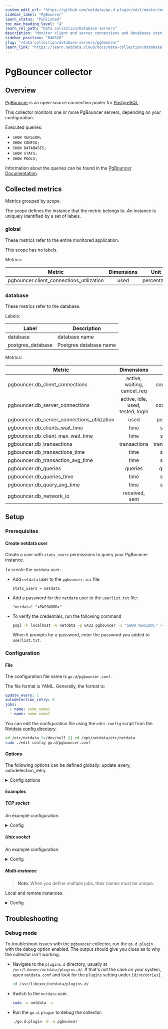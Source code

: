 ```yaml
---
custom_edit_url: "https://github.com/netdata/go.d.plugin/edit/master/modules/pgbouncer/README.md"
sidebar_label: "PgBouncer"
learn_status: "Published"
toc_max_heading_level: "4"
learn_rel_path: "Data collection/Database servers"
description: "Monitor client and server connections and databases statistics."
sidebar_position: "648320"
slug: "/data-collection/database-servers/pgbouncer"
learn_link: "https://learn.netdata.cloud/docs/data-collection/database-servers/pgbouncer"
---
```

# PgBouncer collector

## Overview

[PgBouncer](https://www.pgbouncer.org/) is an open-source connection pooler
for [PostgreSQL](https://www.postgresql.org/).

This collector monitors one or more PgBouncer servers, depending on your configuration.

Executed queries:

- `SHOW VERSION;`
- `SHOW CONFIG;`
- `SHOW DATABASES;`
- `SHOW STATS;`
- `SHOW POOLS;`

Information about the queries can be found in the [PgBouncer Documentation](http://pgbouncer.org/usage.html).

## Collected metrics

Metrics grouped by *scope*.

The scope defines the instance that the metric belongs to. An instance is uniquely identified by a set of labels.

### global

These metrics refer to the entire monitored application.

This scope has no labels.

Metrics:

| Metric                                   | Dimensions |    Unit    |
|------------------------------------------|:----------:|:----------:|
| pgbouncer.client_connections_utilization |    used    | percentage |

### database

These metrics refer to the database.

Labels:

| Label             | Description            |
|-------------------|------------------------|
| database          | database name          |
| postgres_database | Postgres database name |

Metrics:

| Metric                                      |            Dimensions             |      Unit      |
|---------------------------------------------|:---------------------------------:|:--------------:|
| pgbouncer.db_client_connections             |    active, waiting, cancel_req    |  connections   |
| pgbouncer.db_server_connections             | active, idle, used, tested, login |  connections   |
| pgbouncer.db_server_connections_utilization |               used                |   percentage   |
| pgbouncer.db_clients_wait_time              |               time                |    seconds     |
| pgbouncer.db_client_max_wait_time           |               time                |    seconds     |
| pgbouncer.db_transactions                   |           transactions            | transactions/s |
| pgbouncer.db_transactions_time              |               time                |    seconds     |
| pgbouncer.db_transaction_avg_time           |               time                |    seconds     |
| pgbouncer.db_queries                        |              queries              |   queries/s    |
| pgbouncer.db_queries_time                   |               time                |    seconds     |
| pgbouncer.db_query_avg_time                 |               time                |    seconds     |
| pgbouncer.db_network_io                     |          received, sent           |      B/s       |

## Setup

### Prerequisites

#### Create netdata user

Create a user with `stats_users` permissions to query your PgBouncer instance.

To create the `netdata` user:

- Add `netdata` user to the `pgbouncer.ini` file:

  ```text
  stats_users = netdata
  ```

- Add a password for the `netdata` user to the `userlist.txt` file:

  ```text
  "netdata" "<PASSWORD>"
  ```

- To verify the credentials, run the following command

  ```bash
  psql -h localhost -U netdata -p 6432 pgbouncer -c "SHOW VERSION;" >/dev/null 2>&1 && echo OK || echo FAIL
  ```

  When it prompts for a password, enter the password you added to `userlist.txt`.

### Configuration

#### File

The configuration file name is `go.d/pgbouncer.conf`.

The file format is YAML. Generally, the format is:

```yaml
update_every: 1
autodetection_retry: 0
jobs:
  - name: some_name1
  - name: some_name1
```

You can edit the configuration file using the `edit-config` script from the
Netdata [config directory](/docs/configuring/configuration#the-netdata-config-directory).

```bash
cd /etc/netdata 2>/dev/null || cd /opt/netdata/etc/netdata
sudo ./edit-config go.d/pgbouncer.conf
```

#### Options

The following options can be defined globally: update_every, autodetection_retry.

<details>
<summary>Config options</summary>

|        Name         | Description                                                                                                                             |                        Default                        | Required |
|:-------------------:|-----------------------------------------------------------------------------------------------------------------------------------------|:-----------------------------------------------------:|:--------:|
|    update_every     | Data collection frequency.                                                                                                              |                           5                           |          |
| autodetection_retry | Re-check interval in seconds. Zero means not to schedule re-check.                                                                      |                           0                           |          |
|         dsn         | PgBouncer server DSN (Data Source Name). See [DSN syntax](https://www.postgresql.org/docs/current/libpq-connect.html#LIBPQ-CONNSTRING). | postgres://postgres:postgres@127.0.0.1:6432/pgbouncer |   yes    |
|       timeout       | Query timeout in seconds.                                                                                                               |                           1                           |          |

</details>

#### Examples

##### TCP socket

An example configuration.
<details>
<summary>Config</summary>

```yaml
jobs:
  - name: local
    dsn: 'postgres://postgres:postgres@127.0.0.1:6432/pgbouncer'
```

</details>

##### Unix socket

An example configuration.
<details>
<summary>Config</summary>

```yaml
jobs:
  - name: local
    dsn: 'host=/tmp dbname=pgbouncer user=postgres port=6432'
```

</details>

##### Multi-instance

> **Note**: When you define multiple jobs, their names must be unique.

Local and remote instances.

<details>
<summary>Config</summary>

```yaml
jobs:
  - name: local
    dsn: 'postgres://postgres:postgres@127.0.0.1:6432/pgbouncer'

  - name: remote
    dsn: 'postgres://postgres:postgres@203.0.113.10:6432/pgbouncer'
```

</details>

## Troubleshooting

### Debug mode

To troubleshoot issues with the `pgbouncer` collector, run the `go.d.plugin` with the debug option enabled.
The output should give you clues as to why the collector isn't working.

- Navigate to the `plugins.d` directory, usually at `/usr/libexec/netdata/plugins.d/`. If that's not the case on
  your system, open `netdata.conf` and look for the `plugins` setting under `[directories]`.

  ```bash
  cd /usr/libexec/netdata/plugins.d/
  ```

- Switch to the `netdata` user.

  ```bash
  sudo -u netdata -s
  ```

- Run the `go.d.plugin` to debug the collector:

  ```bash
  ./go.d.plugin -d -m pgbouncer
  ```
